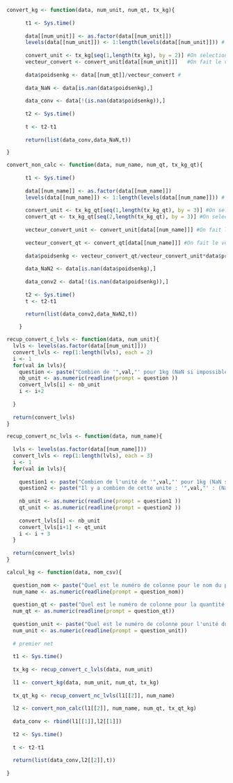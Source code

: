 ```r
convert_kg <- function(data, num_unit, num_qt, tx_kg){
      
      t1 <- Sys.time()
      
      data[[num_unit]] <- as.factor(data[[num_unit]])
      levels(data[[num_unit]]) <- 1:length(levels(data[[num_unit]])) # on transorme les facteur en niveau 1:n
      
      convert_unit <- tx_kg[seq(1,length(tx_kg), by = 2)] #On selectionne la bonne convertion pour chaque observation grace au facteur
      vecteur_convert <- convert_unit[data[[num_unit]]]   #On fait le vecteur de convertion pour chaque observation
      
      data$poidsenkg <- data[[num_qt]]/vecteur_convert #
      
      data_NaN <- data[is.nan(data$poidsenkg),] 
      
      data_conv <- data[!(is.nan(data$poidsenkg)),]
      
      t2 <- Sys.time()
      
      t <- t2-t1
      
      return(list(data_conv,data_NaN,t)) 

}

convert_non_calc <- function(data, num_name, num_qt, tx_kg_qt){
      
      t1 <- Sys.time()
      
      data[[num_name]] <- as.factor(data[[num_name]])
      levels(data[[num_name]]) <- 1:length(levels(data[[num_name]])) # on transorme les facteur en niveau 1:n
      
      convert_unit <- tx_kg_qt[seq(1,length(tx_kg_qt), by = 3)] #On selectionne la bonne convertion en kg pour chaque observation grace aux facteurs
      convert_qt <- tx_kg_qt[seq(2,length(tx_kg_qt), by = 3)] #On selectionne la bonne convertion  de quantité pour chaque observation grace aux facteurs
      
      vecteur_convert_unit <- convert_unit[data[[num_name]]] #On fait le vecteur de convertion d'unité 
      
      vecteur_convert_qt <- convert_qt[data[[num_name]]] #On fait le vecteur de convertion de quantité
      
      data$poidsenkg <- vecteur_convert_qt/vecteur_convert_unit*data$productConditioningQuantity #On utilise nos vecteur pour avoir le poids net en kg
      
      data_NaN2 <- data[is.nan(data$poidsenkg),] 
      
      data_conv2 <- data[!(is.nan(data$poidsenkg)),]
      
      t2 <- Sys.time()
      t <- t2-t1
      
      return(list(data_conv2,data_NaN2,t))

    }

recup_convert_c_lvls <- function(data, num_unit){
  lvls <- levels(as.factor(data[[num_unit]]))
  convert_lvls <- rep(1:length(lvls), each = 2)
  i <- 1
  for(val in lvls){
    question <- paste("Combien de '",val,"' pour 1kg (NaN si impossible) : ")
    nb_unit <- as.numeric(readline(prompt = question ))
    convert_lvls[i] <- nb_unit
    i <- i+2
    
  }
  
  return(convert_lvls)
}

recup_convert_nc_lvls <- function(data, num_name){
  
  lvls <- levels(as.factor(data[[num_name]]))
  convert_lvls <- rep(1:length(lvls), each = 3)
  i <- 1
  for(val in lvls){
    
    question1 <- paste("Combien de l'unité de '",val,"' pour 1kg (NaN si impossible) : ")
    question2 <- paste("Il y a combien de cette unite : '",val,"' : (NaN si impossible) : ")
    
    nb_unit <- as.numeric(readline(prompt = question1 ))
    qt_unit <- as.numeric(readline(prompt = question2 ))
    
    convert_lvls[i] <- nb_unit
    convert_lvls[i+1] <- qt_unit
    i <- i + 3
  }
  
  return(convert_lvls)
}

calcul_kg <- function(data, nom_csv){
  
  question_nom <- paste("Quel est le numéro de colonne pour le nom du produit du fichier : ", nom_csv," ? : ")
  num_name <- as.numeric(readline(prompt = question_nom))
  
  question_qt <- paste("Quel est le numéro de colonne pour la quantité du produit du fichier : ", nom_csv," ? : ")
  num_qt <- as.numeric(readline(prompt = question_qt))
  
  question_unit <- paste("Quel est le numéro de colonne pour l'unité du produit du fichier : ", nom_csv," ? : ")
  num_unit <- as.numeric(readline(prompt = question_unit))
  
  # premier net
  
  t1 <- Sys.time()
  
  tx_kg <- recup_convert_c_lvls(data, num_unit)
  
  l1 <- convert_kg(data, num_unit, num_qt, tx_kg)
  
  tx_qt_kg <- recup_convert_nc_lvls(l1[[2]], num_name)
  
  l2 <- convert_non_calc(l1[[2]], num_name, num_qt, tx_qt_kg)
  
  data_conv <- rbind(l1[[1]],l2[[1]])
  
  t2 <- Sys.time()
  
  t <- t2-t1
  
  return(list(data_conv,l2[[2]],t))
  
}
```
